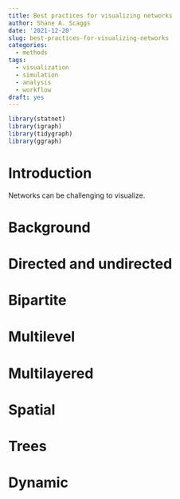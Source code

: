 ```yaml
---
title: Best practices for visualizing networks
author: Shane A. Scaggs
date: '2021-12-20'
slug: best-practices-for-visualizing-networks
categories:
  - methods
tags:
  - visualization
  - simulation
  - analysis
  - workflow
draft: yes
---
```


```r
library(statnet)
library(igraph)
library(tidygraph)
library(ggraph)
```

# Introduction

Networks can be challenging to visualize. 

# Background 



# Directed and undirected




# Bipartite 

# Multilevel  

# Multilayered

# Spatial 

# Trees 

# Dynamic 

